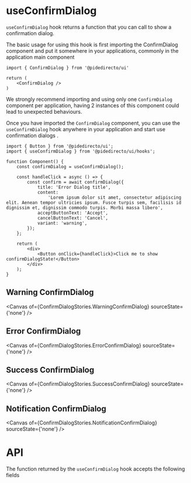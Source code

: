 
<Meta title='hooks/useConfirmDialog' />

# useConfirmDialog

`useConfirmDialog` hook returns a function that you can call to show a confirmation dialog.

The basic usage for using this hook is first importing the ConfirmDialog component and put it somewhere in your applications,
commonly in the application main component

```tsx
import { ConfirmDialog } from '@pidedirecto/ui'

return (
    <ConfirmDialog />
)
```

We strongly recommend importing and using only one `ConfirmDialog` component per application, having 2 instances of this component
could lead to unexpected behaviours.

Once you have imported the `ConfirmDialog` component, you can use the `useConfirmDialog` hook anywhere in your application and start use confirmation dialogs .

```tsx
import { Button } from '@pidedirecto/ui';
import { useConfirmDialog } from '@pidedirecto/ui/hooks';

function Component() {
    const confirmDialog = useConfirmDialog();

    const handleClick = async () => {
        const confirm = await confirmDialog({
            title: 'Error Dialog title',
            content:
                'Lorem ipsum dolor sit amet, consectetur adipiscing elit. Aenean tempor ultricies ipsum. Fusce turpis sem, facilisis id dignissim et, dignissim commodo turpis. Morbi massa libero',
            acceptButtonText: 'Accept',
            cancelButtonText: 'Cancel',
            variant: 'warning',
        });
    };

    return (
        <div>
            <Button onClick={handleClick}>Click me to show confirmDialogState!</Button>
        </div>
    );
}
```

## Warning ConfirmDialog

<Canvas of={ConfirmDialogStories.WarningConfirmDialog} sourceState={'none'} />

## Error ConfirmDialog

<Canvas of={ConfirmDialogStories.ErrorConfirmDialog} sourceState={'none'} />

## Success ConfirmDialog

<Canvas of={ConfirmDialogStories.SuccessConfirmDialog} sourceState={'none'} />

## Notification ConfirmDialog

<Canvas of={ConfirmDialogStories.NotificationConfirmDialog} sourceState={'none'} />

# API

The function returned by the `useConfirmDialog` hook accepts the following fields

<ArgTypes of={ConfirmDialogStories} />

